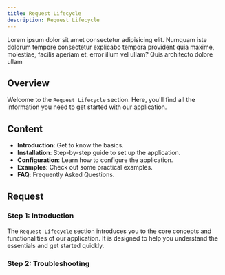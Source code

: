 ```yaml
---
title: Request Lifecycle
description: Request Lifecycle 
---
```


Lorem ipsum dolor sit amet consectetur adipisicing elit. Numquam iste dolorum tempore consectetur explicabo tempora provident quia maxime, molestiae, facilis aperiam et, error illum vel ullam? Quis architecto dolore ullam

## Overview

Welcome to the `Request Lifecycle` section. Here, you'll find all the information you need to get started with our application.

## Content

- **Introduction**: Get to know the basics.
- **Installation**: Step-by-step guide to set up the application.
- **Configuration**: Learn how to configure the application.
- **Examples**: Check out some practical examples.
- **FAQ**: Frequently Asked Questions.

## Request

### Step 1: Introduction

The `Request Lifecycle` section introduces you to the core concepts and functionalities of our application. It is designed to help you understand the essentials and get started quickly.


### Step 2: Troubleshooting
